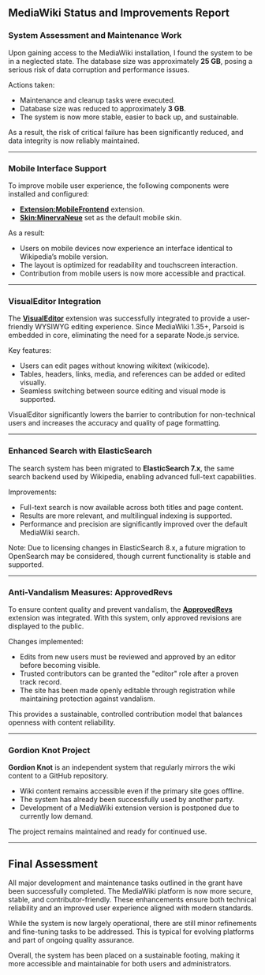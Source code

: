 == MediaWiki Status and Improvements Report ==

=== System Assessment and Maintenance Work ===
Upon gaining access to the MediaWiki installation, I found the system to be in a neglected state. The database size was approximately '''25 GB''', posing a serious risk of data corruption and performance issues.

Actions taken:
* Maintenance and cleanup tasks were executed.
* Database size was reduced to approximately '''3 GB'''.
* The system is now more stable, easier to back up, and sustainable.

As a result, the risk of critical failure has been significantly reduced, and data integrity is now reliably maintained.

----

=== Mobile Interface Support ===
To improve mobile user experience, the following components were installed and configured:

* '''[https://www.mediawiki.org/wiki/Extension:MobileFrontend Extension:MobileFrontend]''' extension.
* '''[https://www.mediawiki.org/wiki/Skin:MinervaNeue Skin:MinervaNeue]''' set as the default mobile skin.

As a result:
* Users on mobile devices now experience an interface identical to Wikipedia’s mobile version.
* The layout is optimized for readability and touchscreen interaction.
* Contribution from mobile users is now more accessible and practical.

----

=== VisualEditor Integration ===
The '''[https://www.mediawiki.org/wiki/Extension:VisualEditor VisualEditor]''' extension was successfully integrated to provide a user-friendly WYSIWYG editing experience. Since MediaWiki 1.35+, Parsoid is embedded in core, eliminating the need for a separate Node.js service.

Key features:
* Users can edit pages without knowing wikitext (wikicode).
* Tables, headers, links, media, and references can be added or edited visually.
* Seamless switching between source editing and visual mode is supported.

VisualEditor significantly lowers the barrier to contribution for non-technical users and increases the accuracy and quality of page formatting.

----

=== Enhanced Search with ElasticSearch ===
The search system has been migrated to '''ElasticSearch 7.x''', the same search backend used by Wikipedia, enabling advanced full-text capabilities.

Improvements:
* Full-text search is now available across both titles and page content.
* Results are more relevant, and multilingual indexing is supported.
* Performance and precision are significantly improved over the default MediaWiki search.

Note: Due to licensing changes in ElasticSearch 8.x, a future migration to OpenSearch may be considered, though current functionality is stable and supported.

----

=== Anti-Vandalism Measures: ApprovedRevs ===
To ensure content quality and prevent vandalism, the '''[https://www.mediawiki.org/wiki/Extension:ApprovedRevs ApprovedRevs]''' extension was integrated. With this system, only approved revisions are displayed to the public.

Changes implemented:
* Edits from new users must be reviewed and approved by an editor before becoming visible.
* Trusted contributors can be granted the "editor" role after a proven track record.
* The site has been made openly editable through registration while maintaining protection against vandalism.

This provides a sustainable, controlled contribution model that balances openness with content reliability.

----

=== Gordion Knot Project ===
'''Gordion Knot''' is an independent system that regularly mirrors the wiki content to a GitHub repository.

* Wiki content remains accessible even if the primary site goes offline.
* The system has already been successfully used by another party.
* Development of a MediaWiki extension version is postponed due to currently low demand.

The project remains maintained and ready for continued use.

----

== Final Assessment ==
All major development and maintenance tasks outlined in the grant have been successfully completed. The MediaWiki platform is now more secure, stable, and contributor-friendly. These enhancements ensure both technical reliability and an improved user experience aligned with modern standards.

While the system is now largely operational, there are still minor refinements and fine-tuning tasks to be addressed. This is typical for evolving platforms and part of ongoing quality assurance.

Overall, the system has been placed on a sustainable footing, making it more accessible and maintainable for both users and administrators.
